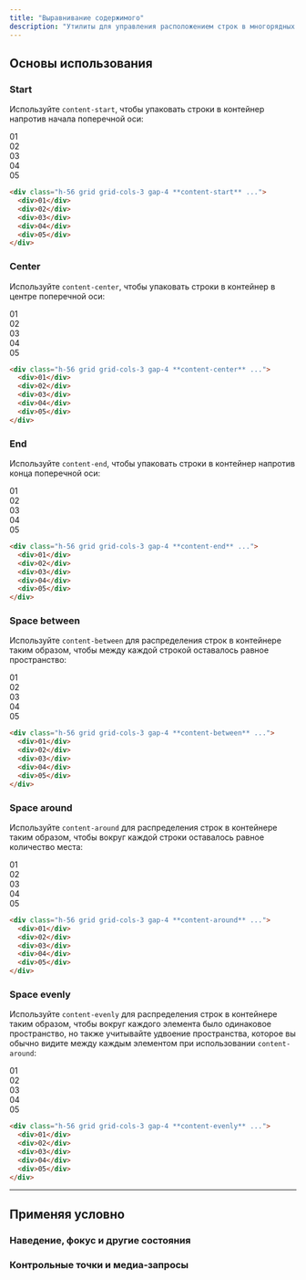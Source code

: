 ```yaml
---
title: "Выравнивание содержимого"
description: "Утилиты для управления расположением строк в многорядных флекс и грид контейнерах."
---
```




## Основы использования

### Start

Используйте `content-start`, чтобы упаковать строки в контейнер напротив начала поперечной оси:

<Example>
  <div class="font-mono text-white text-sm font-bold leading-6">
    <div class="grid grid-cols-3 gap-4 content-start w-full rounded-lg bg-stripes-purple text-center h-56">
      <div class="p-4 shadow-lg rounded-lg bg-purple-500">01</div>
      <div class="p-4 shadow-lg rounded-lg bg-purple-500">02</div>
      <div class="p-4 shadow-lg rounded-lg bg-purple-500">03</div>
      <div class="p-4 shadow-lg rounded-lg bg-purple-500">04</div>
      <div class="p-4 shadow-lg rounded-lg bg-purple-500">05</div>
    </div>
  </div>
</Example>

```html
<div class="h-56 grid grid-cols-3 gap-4 **content-start** ...">
  <div>01</div>
  <div>02</div>
  <div>03</div>
  <div>04</div>
  <div>05</div>
</div>
```

### Center

Используйте `content-center`, чтобы упаковать строки в контейнер в центре поперечной оси:

<Example>
  <div class="font-mono text-white text-sm font-bold leading-6">
    <div class="grid grid-cols-3 gap-4 content-center w-full rounded-lg bg-stripes-sky text-center h-56">
      <div class="p-4 shadow-lg rounded-lg bg-sky-500">01</div>
      <div class="p-4 shadow-lg rounded-lg bg-sky-500">02</div>
      <div class="p-4 shadow-lg rounded-lg bg-sky-500">03</div>
      <div class="p-4 shadow-lg rounded-lg bg-sky-500">04</div>
      <div class="p-4 shadow-lg rounded-lg bg-sky-500">05</div>
    </div>
  </div>
</Example>

```html
<div class="h-56 grid grid-cols-3 gap-4 **content-center** ...">
  <div>01</div>
  <div>02</div>
  <div>03</div>
  <div>04</div>
  <div>05</div>
</div>
```

### End

Используйте `content-end`, чтобы упаковать строки в контейнер напротив конца поперечной оси:


<Example>
  <div class="font-mono text-white text-sm font-bold leading-6">
    <div class="grid grid-cols-3 gap-4 content-end w-full rounded-lg bg-stripes-pink text-center h-56">
      <div class="p-4 shadow-lg rounded-lg bg-pink-500">01</div>
      <div class="p-4 shadow-lg rounded-lg bg-pink-500">02</div>
      <div class="p-4 shadow-lg rounded-lg bg-pink-500">03</div>
      <div class="p-4 shadow-lg rounded-lg bg-pink-500">04</div>
      <div class="p-4 shadow-lg rounded-lg bg-pink-500">05</div>
    </div>
  </div>
</Example>

```html
<div class="h-56 grid grid-cols-3 gap-4 **content-end** ...">
  <div>01</div>
  <div>02</div>
  <div>03</div>
  <div>04</div>
  <div>05</div>
</div>
```

### Space between

Используйте `content-between` для распределения строк в контейнере таким образом, чтобы между каждой строкой оставалось равное пространство:

<Example>
  <div class="font-mono text-white text-sm font-bold leading-6">
    <div class="grid grid-cols-3 gap-4 content-between w-full rounded-lg bg-stripes-violet text-center h-56">
      <div class="p-4 shadow-lg rounded-lg bg-violet-500">01</div>
      <div class="p-4 shadow-lg rounded-lg bg-violet-500">02</div>
      <div class="p-4 shadow-lg rounded-lg bg-violet-500">03</div>
      <div class="p-4 shadow-lg rounded-lg bg-violet-500">04</div>
      <div class="p-4 shadow-lg rounded-lg bg-violet-500">05</div>
    </div>
  </div>
</Example>

```html
<div class="h-56 grid grid-cols-3 gap-4 **content-between** ...">
  <div>01</div>
  <div>02</div>
  <div>03</div>
  <div>04</div>
  <div>05</div>
</div>
```

### Space around

Используйте `content-around` для распределения строк в контейнере таким образом, чтобы вокруг каждой строки оставалось равное количество места:

<Example>
  <div class="font-mono text-white text-sm font-bold leading-6">
    <div class="grid grid-cols-3 gap-x-4 content-around w-full rounded-lg bg-stripes-blue text-center h-56">
      <div class="p-4 shadow-lg rounded-lg bg-blue-500">01</div>
      <div class="p-4 shadow-lg rounded-lg bg-blue-500">02</div>
      <div class="p-4 shadow-lg rounded-lg bg-blue-500">03</div>
      <div class="p-4 shadow-lg rounded-lg bg-blue-500">04</div>
      <div class="p-4 shadow-lg rounded-lg bg-blue-500">05</div>
    </div>
  </div>
</Example>

```html
<div class="h-56 grid grid-cols-3 gap-4 **content-around** ...">
  <div>01</div>
  <div>02</div>
  <div>03</div>
  <div>04</div>
  <div>05</div>
</div>
```

### Space evenly

Используйте `content-evenly` для распределения строк в контейнере таким образом, чтобы вокруг каждого элемента было одинаковое пространство, но также учитывайте удвоение пространства, которое вы обычно видите между каждым элементом при использовании `content-around`:

<Example>
  <div class="font-mono text-white text-sm font-bold leading-6">
    <div class="grid grid-cols-3 gap-x-4 content-evenly w-full rounded-lg bg-stripes-indigo text-center h-56">
      <div class="p-4 shadow-lg rounded-lg bg-indigo-500">01</div>
      <div class="p-4 shadow-lg rounded-lg bg-indigo-500">02</div>
      <div class="p-4 shadow-lg rounded-lg bg-indigo-500">03</div>
      <div class="p-4 shadow-lg rounded-lg bg-indigo-500">04</div>
      <div class="p-4 shadow-lg rounded-lg bg-indigo-500">05</div>
    </div>
  </div>
</Example>

```html
<div class="h-56 grid grid-cols-3 gap-4 **content-evenly** ...">
  <div>01</div>
  <div>02</div>
  <div>03</div>
  <div>04</div>
  <div>05</div>
</div>
```

---

## <Heading ignore>Применяя условно</Heading>

### <Heading ignore>Наведение, фокус и другие состояния</Heading>

<HoverFocusAndOtherStates defaultClass="grid content-start" featuredClass="content-around" />

### <Heading ignore>Контрольные точки и медиа-запросы</Heading>

<BreakpointsAndMediaQueries defaultClass="grid content-start" featuredClass="content-around" />
